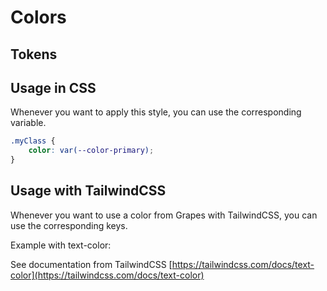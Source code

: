 
# Colors

## Tokens

<ColorTokens />

## Usage in CSS

Whenever you want to apply this style, you can use the corresponding variable.

```CSS
.myClass {
    color: var(--color-primary);
}
```

## Usage with TailwindCSS

Whenever you want to use a color from Grapes with TailwindCSS, you can use the corresponding keys.

Example with text-color:

<ColorsTailwind />

See documentation from TailwindCSS [https://tailwindcss.com/docs/text-color](https://tailwindcss.com/docs/text-color)
